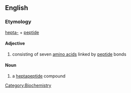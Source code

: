 ==English==

===Etymology===

[[hepta-]] + [[peptide]]

====Adjective====
{{en-adj|-}}

# consisting of seven [[amino acid]]s linked by [[peptide]] bonds

====Noun====
{{en-noun}}

# a [[#Adjective|heptapeptide]] compound

[[Category:Biochemistry]]